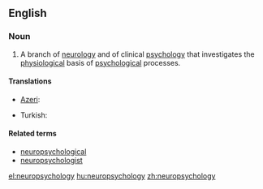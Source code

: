 ==English==

===Noun===
{{wikipedia}}
{{en-noun|-}}

# A branch of [[neurology]] and of clinical [[psychology]] that investigates the [[physiological]] basis of [[psychological]] processes.

====Translations====
{{trans-top}}
* [[Azeri]]: {{t|az|neyropsixologiya}}
{{trans-mid}}
* Turkish: {{t|tr|nöropsikoloji}}
{{trans-bottom}}

====Related terms====
* [[neuropsychological]]
* [[neuropsychologist]]

[[el:neuropsychology]]
[[hu:neuropsychology]]
[[zh:neuropsychology]]